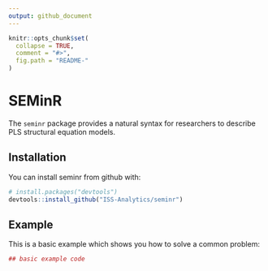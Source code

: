 ---
output: github_document
---

<!-- README.md is generated from README.Rmd. Please edit that file -->

```{r, echo = FALSE}
knitr::opts_chunk$set(
  collapse = TRUE,
  comment = "#>",
  fig.path = "README-"
)
```

# SEMinR

The `seminr` package provides a natural syntax for researchers to describe PLS structural equation models.

## Installation

You can install seminr from github with:

```{r gh-installation, eval = FALSE}
# install.packages("devtools")
devtools::install_github("ISS-Analytics/seminr")
```

## Example

This is a basic example which shows you how to solve a common problem:

```{r example}
## basic example code
```
